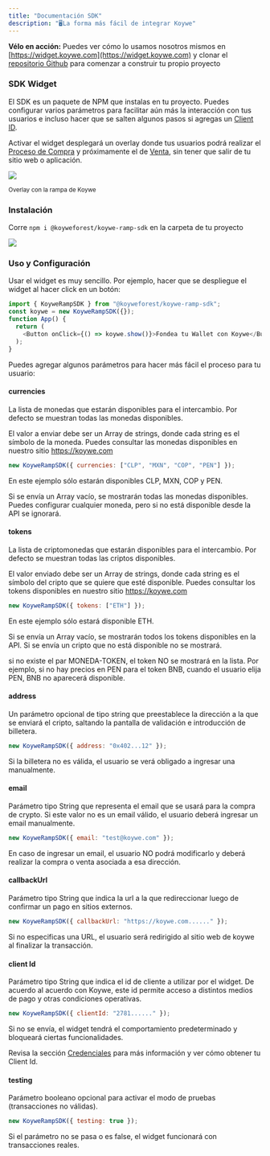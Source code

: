 ```yaml
---
title: "Documentación SDK"
description: "🖥La forma más fácil de integrar Koywe"
---
```


**Vélo en acción:** Puedes ver cómo lo usamos nosotros mismos en
[https://widget.koywe.com](https://widget.koywe.com) y clonar el
[repositorio Github](https://github.com/koyweforest/koywe-widget-template/) para
comenzar a construir tu propio proyecto

### SDK Widget

El SDK es un paquete de NPM que instalas en tu proyecto. Puedes configurar
varios parámetros para facilitar aún más la interacción con tus usuarios e
incluso hacer que se salten algunos pasos si agregas un
[Client ID](/documentacion/credenciales).

Activar el widget desplegará un overlay donde tus usuarios podrá realizar el
[Proceso de Compra](/sobre-koywe/que-es-koywe/proceso-de-compra) y próximamente
el de [Venta](/sobre-koywe/que-es-koywe/proceso-de-venta), sin tener que salir
de tu sitio web o aplicación.

![](/images/sdk-documentation.png)

<sub>Overlay con la rampa de Koywe</sub>

### Instalación

Corre `npm i @koyweforest/koywe-ramp-sdk` en la carpeta de tu proyecto

![](/images/sdk-documentation-2.png)

### Uso y Configuración

Usar el widget es muy sencillo. Por ejemplo, hacer que se despliegue el widget
al hacer click en un botón:

```js
import { KoyweRampSDK } from "@koyweforest/koywe-ramp-sdk";
const koywe = new KoyweRampSDK({});
function App() {
  return (
    <Button onClick={() => koywe.show()}>Fondea tu Wallet con Koywe</Button>
  );
}
```

Puedes agregar algunos parámetros para hacer más fácil el proceso para tu
usuario:

#### currencies

La lista de monedas que estarán disponibles para el intercambio. Por defecto se
muestran todas las monedas disponibles.

El valor a enviar debe ser un Array de strings, donde cada string es el símbolo
de la moneda. Puedes consultar las monedas disponibles en nuestro sitio
https://koywe.com

```js
new KoyweRampSDK({ currencies: ["CLP", "MXN", "COP", "PEN"] });
```

En este ejemplo sólo estarán disponibles CLP, MXN, COP y PEN.

Si se envía un Array vacío, se mostrarán todas las monedas disponibles. Puedes
configurar cualquier moneda, pero si no está disponible desde la API se
ignorará.

#### tokens

La lista de criptomonedas que estarán disponibles para el intercambio. Por
defecto se muestran todas las criptos disponibles.

El valor enviado debe ser un Array de strings, donde cada string es el símbolo
del cripto que se quiere que esté disponible. Puedes consultar los tokens
disponibles en nuestro sitio https://koywe.com

```js
new KoyweRampSDK({ tokens: ["ETH"] });
```

En este ejemplo sólo estará disponible ETH.

Si se envía un Array vacío, se mostrarán todos los tokens disponibles en la API.
Si se envía un cripto que no está disponible no se mostrará.

<Warning>
  si no existe el par MONEDA-TOKEN, el token NO se mostrará en la lista. Por
  ejemplo, si no hay precios en PEN para el token BNB, cuando el usuario elija
  PEN, BNB no aparecerá disponible.
</Warning>

#### address

Un parámetro opcional de tipo string que preestablece la dirección a la que se
enviará el cripto, saltando la pantalla de validación e introducción de
billetera.

```js
new KoyweRampSDK({ address: "0x402...12" });
```

Si la billetera no es válida, el usuario se verá obligado a ingresar una
manualmente.

#### email

Parámetro tipo String que representa el email que se usará para la compra de
crypto. Si este valor no es un email válido, el usuario deberá ingresar un email
manualmente.

```js
new KoyweRampSDK({ email: "test@koywe.com" });
```

<Warning>
  En caso de ingresar un email, el usuario NO podrá modificarlo y deberá
  realizar la compra o venta asociada a esa dirección.
</Warning>

#### callbackUrl

Parámetro tipo String que indica la url a la que redireccionar luego de
confirmar un pago en sitios externos.

```js
new KoyweRampSDK({ callbackUrl: "https://koywe.com......" });
```

<Warning>
  Si no especificas una URL, el usuario será redirigido al sitio web de koywe al
  finalizar la transacción.
</Warning>

#### client Id

Parámetro tipo String que indica el id de cliente a utilizar por el widget. De
acuerdo al acuerdo con Koywe, este id permite acceso a distintos medios de pago
y otras condiciones operativas.

```js
new KoyweRampSDK({ clientId: "2781......" });
```

Si no se envía, el widget tendrá el comportamiento predeterminado y bloqueará
ciertas funcionalidades.

Revisa la sección [Credenciales](/documentacion/credenciales) para más
información y ver cómo obtener tu Client Id.

#### testing

Parámetro booleano opcional para activar el modo de pruebas (transacciones no
válidas).

```js
new KoyweRampSDK({ testing: true });
```

Si el parámetro no se pasa o es false, el widget funcionará con transacciones
reales.
